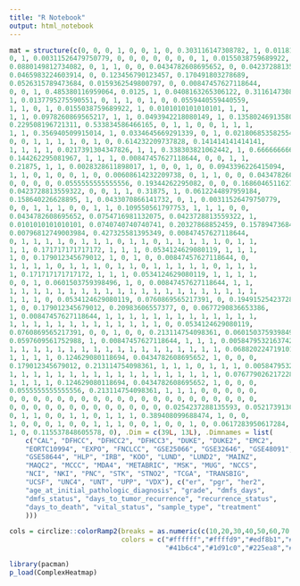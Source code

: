 ```yaml
---
title: "R Notebook"
output: html_notebook
---
```

  

```r
mat = structure(c(0, 0, 0, 1, 0, 0, 1, 0, 0.303116147308782, 1, 0.0118110236220472, 
0, 1, 0.00311526479750779, 0, 0, 0, 0, 0, 0, 0, 1, 0.0155038759689922, 
0.0880149812734082, 0, 1, 1, 0, 0, 0.0434782608695652, 0, 0.0423728813559322, 
0.0465983224603914, 0, 0.123456790123457, 0.170491803278689, 
0.0526315789473684, 0.0159362549800797, 0, 0.00847457627118644, 
0, 0, 1, 0.485380116959064, 0.0125, 1, 0.0408163265306122, 0.311614730878187, 
1, 0.0137795275590551, 0, 1, 1, 0, 1, 0, 0.0559440559440559, 
1, 1, 0, 1, 0.0155038759689922, 1, 0.0101010101010101, 1, 1, 
1, 1, 0.0978260869565217, 1, 1, 0.0493942218080149, 1, 0.135802469135802, 
0.229508196721311, 0.533834586466165, 0, 1, 1, 0, 0, 1, 1, 1, 
1, 1, 0.356940509915014, 1, 0.0334645669291339, 0, 1, 0.0218068535825545, 
0, 0, 1, 1, 1, 1, 0, 1, 0, 0.614232209737828, 0.141414141414141, 
1, 1, 1, 1, 0.0217391304347826, 1, 1, 0.338303821062442, 1, 0.666666666666667, 
0.144262295081967, 1, 1, 1, 0.00847457627118644, 0, 0, 1, 1, 
0.21875, 1, 1, 0.0028328611898017, 1, 0, 0, 1, 0, 0.0943396226415094, 
1, 1, 0, 1, 0, 0, 1, 0, 0.00608614232209738, 0, 1, 1, 0, 0, 0.0434782608695652, 
0, 0, 0, 0, 0.0555555555555556, 0.19344262295082, 0, 0, 0.168604651162791, 
0.0423728813559322, 0, 0, 1, 1, 0.31875, 1, 0.0612244897959184, 
0.158640226628895, 1, 0.0433070866141732, 0, 1, 0.00311526479750779, 
0, 0, 1, 1, 1, 0, 0, 1, 1, 0.109550561797753, 1, 1, 1, 0, 0, 
0.0434782608695652, 0.0754716981132075, 0.0423728813559322, 1, 
0.0101010101010101, 0.0740740740740741, 0.20327868852459, 0.157894736842105, 
0.00796812749003984, 0.427325581395349, 0.00847457627118644, 
0, 1, 1, 1, 1, 0, 1, 1, 1, 0, 1, 1, 0, 1, 1, 1, 1, 1, 0, 1, 1, 
1, 1, 0.171717171717172, 1, 1, 1, 0.0534124629080119, 1, 1, 1, 
1, 0, 0.179012345679012, 1, 0, 1, 0, 0.00847457627118644, 0, 
1, 1, 1, 1, 0, 1, 1, 1, 0, 1, 1, 0, 1, 1, 1, 1, 1, 0, 1, 1, 1, 
1, 0.171717171717172, 1, 1, 1, 0.0534124629080119, 1, 1, 1, 1, 
0, 0, 1, 0.0601503759398496, 1, 0, 0.00847457627118644, 1, 1, 
1, 1, 1, 1, 1, 1, 1, 1, 1, 1, 1, 1, 1, 1, 1, 1, 1, 1, 1, 1, 1, 
1, 1, 1, 0, 0.0534124629080119, 0.0760869565217391, 0, 0.194915254237288, 
1, 0, 0.179012345679012, 0.20983606557377, 0, 0.0677290836653386, 
1, 0.00847457627118644, 1, 1, 1, 1, 1, 1, 1, 1, 1, 1, 1, 1, 1, 
1, 1, 1, 1, 1, 1, 1, 1, 1, 1, 1, 1, 1, 0, 0.0534124629080119, 
0.0760869565217391, 0, 0, 1, 0, 0, 0.213114754098361, 0.0601503759398496, 
0.0597609561752988, 1, 0.00847457627118644, 1, 1, 1, 0.00584795321637427, 
1, 1, 1, 1, 1, 1, 1, 1, 1, 1, 1, 1, 1, 1, 1, 1, 1, 1, 0.0688202247191011, 
1, 1, 1, 1, 0.124629080118694, 0.0434782608695652, 1, 0, 0, 0, 
0.179012345679012, 0.213114754098361, 1, 1, 1, 0, 1, 1, 1, 0.00584795321637427, 
1, 1, 1, 1, 1, 1, 1, 1, 1, 1, 1, 1, 1, 1, 1, 1, 1, 1, 0.0767790262172285, 
1, 1, 1, 1, 0.124629080118694, 0.0434782608695652, 1, 0, 0, 0, 
0.0555555555555556, 0.213114754098361, 1, 1, 1, 0, 0, 0, 0, 0, 
0, 0, 0, 0, 0, 0, 0, 0, 0, 0, 0, 0, 0, 0, 0, 0, 0, 0, 0, 0, 0, 
0, 0, 0, 0, 0, 0, 0, 0, 0, 0, 0, 0, 0, 0.0254237288135593, 0.0521739130434783, 
0, 1, 1, 0, 0, 1, 1, 0, 1, 1, 1, 0.389408099688474, 1, 0, 0, 
1, 0, 0, 0, 1, 0, 0, 1, 1, 1, 0, 0, 1, 0, 0, 1, 0, 0.0617283950617284, 
1, 0, 0.115537848605578, 0), .Dim = c(39L, 13L), .Dimnames = list(
    c("CAL", "DFHCC", "DFHCC2", "DFHCC3", "DUKE", "DUKE2", "EMC2", 
    "EORTC10994", "EXPO", "FNCLCC", "GSE25066", "GSE32646", "GSE48091", 
    "GSE58644", "HLP", "IRB", "KOO", "LUND", "LUND2", "MAINZ", 
    "MAQC2", "MCCC", "MDA4", "METABRIC", "MSK", "MUG", "NCCS", 
    "NCI", "NKI", "PNC", "STK", "STNO2", "TCGA", "TRANSBIG", 
    "UCSF", "UNC4", "UNT", "UPP", "VDX"), c("er", "pgr", "her2", 
    "age_at_initial_pathologic_diagnosis", "grade", "dmfs_days", 
    "dmfs_status", "days_to_tumor_recurrence", "recurrence_status", 
    "days_to_death", "vital_status", "sample_type", "treatment"
    )))
```

```r
cols = circlize::colorRamp2(breaks = as.numeric(c(10,20,30,40,50,60,70,80,90,100)), 
                            colors = c("#ffffff","#ffffd9","#edf8b1","#c7e9b4","#7fcdbb",
                                       "#41b6c4","#1d91c0","#225ea8","#253494","#081d58"))
```


```r
library(pacman)
p_load(ComplexHeatmap)
```


```r

```


